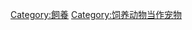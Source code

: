 {{catmore}}
{{Commons cat|Aquariology}}

[[Category:飼養|Category:飼養]]
[[Category:饲养动物当作宠物|Category:饲养动物当作宠物]]